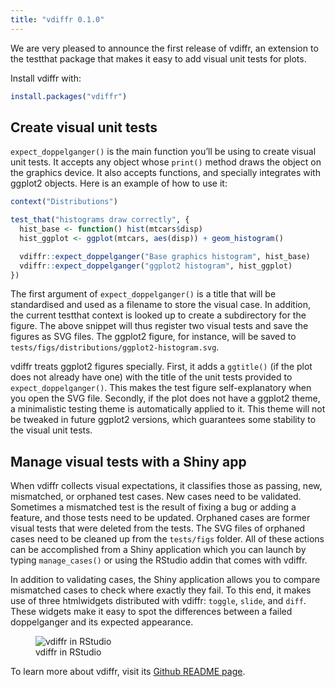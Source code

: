 ```yaml
---
title: "vdiffr 0.1.0"
---
```


We are very pleased to announce the first release of vdiffr, an
extension to the testthat package that makes it easy to add visual
unit tests for plots.

Install vdiffr with:

```r
install.packages("vdiffr")
```


## Create visual unit tests

`expect_doppelganger()` is the main function you'll be using to create
visual unit tests. It accepts any object whose `print()` method draws
the object on the graphics device. It also accepts functions, and
specially integrates with ggplot2 objects. Here is an example of how
to use it:

```r
context("Distributions")

test_that("histograms draw correctly", {
  hist_base <- function() hist(mtcars$disp)
  hist_ggplot <- ggplot(mtcars, aes(disp)) + geom_histogram()

  vdiffr::expect_doppelganger("Base graphics histogram", hist_base)
  vdiffr::expect_doppelganger("ggplot2 histogram", hist_ggplot)
})
```

The first argument of `expect_doppelganger()` is a title that will be
standardised and used as a filename to store the visual case. In
addition, the current testthat context is looked up to create a
subdirectory for the figure. The above snippet will thus register two
visual tests and save the figures as SVG files. The ggplot2 figure,
for instance, will be saved to
`tests/figs/distributions/ggplot2-histogram.svg`.

vdiffr treats ggplot2 figures specially. First, it adds a `ggtitle()`
(if the plot does not already have one) with the title of the unit
tests provided to `expect_doppelganger()`. This makes the test figure
self-explanatory when you open the SVG file. Secondly, if the plot
does not have a ggplot2 theme, a minimalistic testing theme is
automatically applied to it. This theme will not be tweaked in future
ggplot2 versions, which guarantees some stability to the visual unit
tests.


## Manage visual tests with a Shiny app

When vdiffr collects visual expectations, it classifies those as
passing, new, mismatched, or orphaned test cases. New cases need to be
validated. Sometimes a mismatched test is the result of fixing a bug
or adding a feature, and those tests need to be updated. Orphaned
cases are former visual tests that were deleted from the tests. The
SVG files of orphaned cases need to be cleaned up from the
`tests/figs` folder. All of these actions can be accomplished from a
Shiny application which you can launch by typing `manage_cases()` or
using the RStudio addin that comes with vdiffr.

In addition to validating cases, the Shiny application allows you to
compare mismatched cases to check where exactly they fail. To this
end, it makes use of three htmlwidgets distributed with vdiffr:
`toggle`, `slide`, and `diff`. These widgets make it easy to spot the
differences between a failed doppelganger and its expected appearance.

![vdiffr in RStudio](https://raw.githubusercontent.com/lionel-/vdiffr/readme/rstudio-vdiffr.png)


To learn more about vdiffr, visit its
[Github README page](https://github.com/lionel-/vdiffr).
